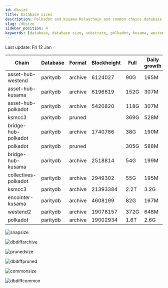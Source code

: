 ```yaml
---
id: dbsize
title: Database sizes
description: Polkadot and Kusama Relaychain and common chains database sizes
slug: /dbsize
sidebar_position: 4
keywords: [database, database size, substrate, polkadot, kusama, westend]
---
```



Last update: Fri 12 Jan

| Chain    | Database   | Format | Blockheight | Full         | Daily growth |
| ------------------------| ----------- | -------- | ------- | ---------- | ----- | 
| asset-hub-westend | paritydb | archive | 6124027 | 90G | 165M |
| asset-hub-kusama | paritydb | archive | 6196619 | 152G | 307M |
| asset-hub-polkadot | paritydb | archive | 5420820 | 118G | 307M |
| ksmcc3 | paritydb | pruned |  | 369G | 528M |
| bridge-hub-polkadot | paritydb | archive | 1740786 | 38G | 190M |
| polkadot | paritydb | pruned |  | 305G | 588M |
| bridge-hub-kusama | paritydb | archive | 2518814 | 54G | 199M |
| collectives-polkadot | paritydb | archive | 2949302 | 55G | 195M |
| ksmcc3 | paritydb | archive | 21393384 | 2.2T | 3.2G |
| encointer-kusama | paritydb | archive | 4608199 | 82G | 167M |
| westend2 | paritydb | archive | 19078157 | 372G | 648M |
| polkadot | paritydb | archive | 19002934 | 1.6T | 2.6G |

![snapsize](/img/archivesize.png)

![dbdiffarchive](/img/dbdiffrelay.png)

![prunedsize](/img/prunedsize.png)

![dbdiffpruned](/img/dbdiffpruned.png)

![commonsize](/img/commonsize.png)

![dbdiffcommon](/img/dbdiffcommon.png)

